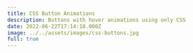 ---
title: CSS Button Animations
description: Buttons with hover animations using only CSS
date: 2022-06-22T17:14:18.000Z
image: ../../assets/images/css-buttons.jpg
full: true
---


<CodePen hash="GRQojxY" user="Sillvva" title="CSS Button Animations" height={700} />